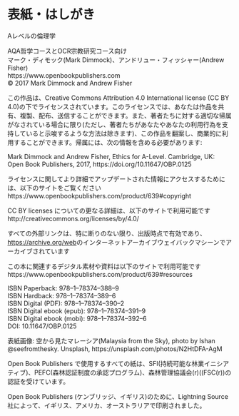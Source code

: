 # 表紙・はしがき {-}

Aレベルの倫理学

AQA哲学コースとOCR宗教研究コース向け
<br>マーク・ディモック(Mark Dimmock)、アンドリュー・フィッシャー(Andrew Fisher)
<br>https://www.openbookpublishers.com
<br>© 2017 Mark Dimmock and Andrew Fisher

この作品は、Creative Commons Attribution 4.0 International license (CC BY 4.0)の下でライセンスされています。このライセンスでは、あなたは作品を共有、複製、配布、送信することができます。また、著者たちに対する適切な帰属がなされている場合に限り(ただし、著者たちがあなたやあなたの利用行為を支持していると示唆するような方法は除きます)、この作品を翻案し、商業的に利用することができます。帰属には、次の情報を含める必要があります:

Mark Dimmock and Andrew Fisher, Ethics for A-Level. Cambridge, UK: Open Book Publishers, 2017, https://doi.org/10.11647/OBP.0125

ライセンスに関してより詳細でアップデートされた情報にアクセスするためには、以下のサイトをご覧ください
<br>https://www.openbookpublishers.com/product/639#copyright

CC BY licenses についての更なる詳細は、以下のサイトで利用可能です
<br>http://creativecommons.org/licenses/by/4.0/

すべての外部リンクは、特に断りのない限り、出版時点で有効であり、[https://archive.org/web](https://archive.org/web)のインターネットアーカイブウェイバックマシーンでアーカイブされています

この本に関連するデジタル素材や資料は以下のサイトで利用可能です
<br>https://www.openbookpublishers.com/product/639#resources

ISBN Paperback: 978–1–78374–388–9
<br>ISBN Hardback: 978–1–78374–389–6
<br>ISBN Digital (PDF): 978–1–78374–390–2
<br>ISBN Digital ebook (epub): 978–1–78374–391–9
<br>ISBN Digital ebook (mobi): 978–1–78374–392–6
<br>DOI: 10.11647/OBP.0125

表紙画像: 空から見たマレーシア(Malaysia from the Sky), photo by Ishan @seefromthesky. Unsplash, https://unsplash.com/photos/N2HtDFA-AgM

Open Book Publishers で使用するすべての紙は、SFI(持続可能な林業イニシアティブ)、PEFC(森林認証制度の承認プログラム)、森林管理協議会(r)((FSC(r))の認証を受けています。

Open Book Publishers (ケンブリッジ、イギリス)のために、Lightning Source社によって、イギリス、アメリカ、オーストラリアで印刷されました。